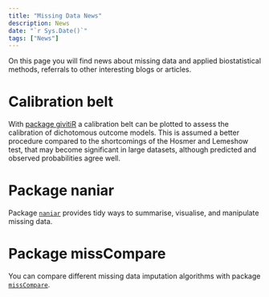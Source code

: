 ```yaml
---
title: "Missing Data News"
description: News
date: "`r Sys.Date()`"
tags: ["News"]
---
```


On this page you will find news about missing data and applied biostatistical methods, referrals to other interesting blogs or articles.

# Calibration belt

With [package givitiR](https://cran.r-project.org/web/packages/givitiR/vignettes/givitiR.html) a calibration belt can be
plotted to assess the calibration of dichotomous outcome models. This is assumed a better procedure compared to the
shortcomings of the Hosmer and Lemeshow test, that may become significant in large datasets, although predicted and 
observed probabilities agree well. 

# Package naniar

Package [`naniar`](http://naniar.njtierney.com/index.html){target="_blank"} provides tidy ways to summarise, visualise, and
manipulate missing data. 

# Package missCompare

You can compare different missing data imputation algorithms with package
[`missCompare`](https://cran.r-project.org/web/packages/missCompare/vignettes/misscompare.html){target="_blank"}.  

